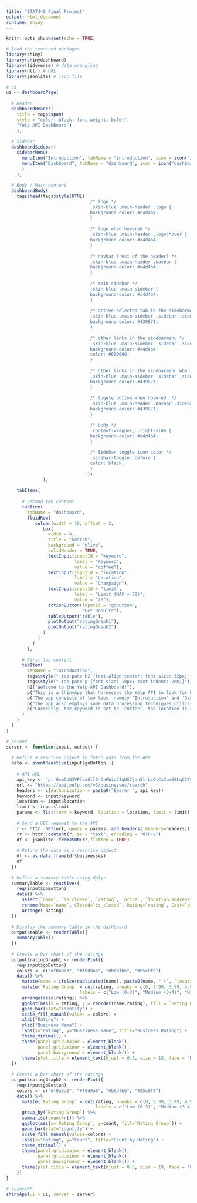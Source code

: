```yaml
---
title: "STAT440 Final Project"
output: html_document
runtime: shiny
---
```


```r
knitr::opts_chunk$set(echo = TRUE)
```


```r
# load the required packages
library(shiny)
library(shinydashboard)
library(tidyverse) # data wrangling
library(httr) # URL
library(jsonlite) # json file
```


```r
# ui
ui <- dashboardPage(
  
  # Header
  dashboardHeader(
    title = tags$span(
    style = "color: black; font-weight: bold;",
    "Yelp API DashBoard")
    ),
  
  # Sidebar
  dashboardSidebar(
    sidebarMenu(
      menuItem("Introduction", tabName = "introduction", icon = icon("info-circle")),
      menuItem("Dashboard", tabName = "dashboard", icon = icon("dashboard"))
      )
    ),
  
  # Body / Main content
  dashboardBody(
    tags$head(tags$style(HTML('
                                /* logo */
                                .skin-blue .main-header .logo {
                                background-color: #c4d4b4;
                                }
                                
                                /* logo when hovered */
                                .skin-blue .main-header .logo:hover {
                                background-color: #c4d4b4;
                                }
                                
                                /* navbar (rest of the header) */
                                .skin-blue .main-header .navbar {
                                background-color: #c4d4b4;
                                }
                                
                                /* main sidebar */
                                .skin-blue .main-sidebar {
                                background-color: #c4d4b4;
                                }
                                
                                /* active selected tab in the sidebarmenu */
                                .skin-blue .main-sidebar .sidebar .sidebar-menu .active a{
                                background-color: #439871;
                                }
                                
                                /* other links in the sidebarmenu */
                                .skin-blue .main-sidebar .sidebar .sidebar-menu a{
                                background-color: #c4d4b4;
                                color: #000000;
                                }
                                
                                /* other links in the sidebarmenu when hovered */
                                .skin-blue .main-sidebar .sidebar .sidebar-menu a:hover{
                                background-color: #439871;
                                }
                                
                                /* toggle button when hovered  */
                                .skin-blue .main-header .navbar .sidebar-toggle:hover{
                                background-color: #439871;
                                }

                                /* body */
                                .content-wrapper, .right-side {
                                background-color: #c4d4b4;
                                }
                                
                                /* Sidebar toggle icon color */
                                .sidebar-toggle::before {
                                color: black;
                                }
                              '))
              ),
    
    tabItems(
      
      # Second tab content
      tabItem(
        tabName = "dashboard",
        fluidRow(
           column(width = 10, offset = 2,
              box(
                width = 8,
                title = "Search", 
                background = "olive", 
                solidHeader = TRUE,
                textInput(inputId = "keyword",
                          label = "Keyword",
                          value = "coffee"),
                textInput(inputId = "location",
                          label = "Location",
                          value = "Champaign"),
                textInput(inputId = "limit",
                          label = "Limit (MAX = 50)",
                          value = "20"),
                actionButton(inputId = "goButton",
                             "Get Results"),
                tableOutput("table"),
                plotOutput("ratingGraph1"),
                plotOutput("ratingGraph2")
              )
            )
          )
        ),
      
      # First tab content
      tabItem(
        tabName = "introduction",
        tags$style(".tab-pane h2 {text-align:center; font-size: 32px; font-weight: bold; margin-bottom: 20px;}"),
        tags$style(".tab-pane p {font-size: 18px; text-indent: 2em;}"),
        h2("Welcome to the Yelp API Dashboard!"),
        p("This is a ShinyApp that harnesses the Yelp API to look for businesses based on a keyword and location specified by the user. The app showcases a search box with input fields for the keyword, location, and the number of results to display. Upon clicking the 'Get Results' button, the app transmits a GET request to the Yelp API and returns the search results in a table format with rating scores arranged in a descending order along with two bar charts."),
        p("The app consists of two tabs, namely 'Introduction' and 'Dashboard.' The 'Introduction' tab gives a brief overview of the app and the API, while the 'Dashboard' tab incorporates the search box and the search results."),
        p("The app also employs some data processing techniques utilizing the dplyr library to create a summary table of the search results. The summary table encompasses the business name, whether it is open or closed, its rating, price, address, phone number, and zip code."),
        p("Currently, the keyword is set to 'coffee', the location is set to 'Champaign', and the limit is set to '20'. Feel free to modify these parameters to search for other content!")
      )
    )
  )
)

# server
server <- function(input, output) {
  
  # Define a reactive object to fetch data from the API
  data <- eventReactive(input$goButton, {
  
    # API URL
    api_key <- "pr-GsmDUN3VFfzoGllD-OaFWiqJIqNS7jan51-bcOtCx2pm38LqC2ZsQ7hjvxZFd09_-Mi_CHzvD2Avxu3PQ5s2BbkMcPRtsEiamsPJJxdy87ZthLI0nxipEom1IZHYx"
    url <- "https://api.yelp.com/v3/businesses/search"
    headers <- c(Authorization = paste0("Bearer ", api_key))
    keyword <- input$keyword
    location <- input$location
    limit <- input$limit
    params <- list(term = keyword, location = location, limit = limit)
    
    # Send a GET request to the API
    r <- httr::GET(url, query = params, add_headers(.headers=headers))
    rr <- httr::content(r, as = "text", encoding = "UTF-8")
    df <- jsonlite::fromJSON(rr,flatten = TRUE)
    
    # Return the data as a reactive object
    df <- as.data.frame(df$businesses)
    df
  })
  
  # Define a summary table using dplyr
  summaryTable <- reactive({
    req(input$goButton)
    data() %>%
      select(`name`, `is_closed`, `rating`, `price`, `location.address1`, `display_phone`, `location.zip_code`) %>%
      rename(Name=`name`, Closed=`is_closed`, Rating=`rating`, Cost=`price`, Address=`location.address1`, Phone=`display_phone`, `Zip Code`=`location.zip_code`) %>%
      arrange(-Rating)
  })
  
  # Display the summary table in the dashboard
  output$table <- renderTable({
    summaryTable()
  })
  
  # Create a bar chart of the ratings
  output$ratingGraph1 <- renderPlot({
    req(input$goButton)
    colors <- c("#f0a3a3", "#f9d9a6", "#b6dfb6", "#85c0f9")
    data() %>%
      mutate(name = ifelse(duplicated(name), paste0(name, " (", `location.address1`, ")"), name)) %>%
      mutate(`Rating Group` = cut(rating, breaks = c(0, 2.99, 3.99, 4.99, 5), 
                            labels = c("Low (0-3)", "Medium (3-4)", "High (4-5)", "Excellent (5)"))) %>%
      arrange(desc(rating)) %>%
      ggplot(aes(x = rating, y = reorder(name,rating), fill = `Rating Group`)) +
      geom_bar(stat="identity") +
      scale_fill_manual(values = colors) +
      xlab("Rating") +
      ylab("Business Name") +
      labs(x="Rating", y="Bussiness Name", title="Business Rating") + 
      theme_minimal() +
      theme(panel.grid.major = element_blank(),
            panel.grid.minor = element_blank(),
            panel.background = element_blank()) +
      theme(plot.title = element_text(hjust = 0.5, size = 18, face = "bold"))
  })
  
  # Create a bar chart of the ratings
  output$ratingGraph2 <- renderPlot({
    req(input$goButton)
    colors <- c("#f0a3a3", "#f9d9a6", "#b6dfb6", "#85c0f9")
    data() %>%
      mutate(`Rating Group` = cut(rating, breaks = c(0, 2.99, 3.99, 4.99, 5),
                                  labels = c("Low (0-3)", "Medium (3-4)", "High (4-5)", "Excellent (5)"))) %>%
      group_by(`Rating Group`) %>%
      summarise(count=n()) %>%
      ggplot(aes(x=`Rating Group`, y=count, fill=`Rating Group`)) +
      geom_bar(stat="identity") +
      scale_fill_manual(values=colors) +
      labs(x="Rating", y="Count", title="Count by Rating") + 
      theme_minimal() +
      theme(panel.grid.major = element_blank(),
            panel.grid.minor = element_blank(),
            panel.background = element_blank()) +
      theme(plot.title = element_text(hjust = 0.5, size = 18, face = "bold"))
    })
}

# shinyAPP
shinyApp(ui = ui, server = server)
```